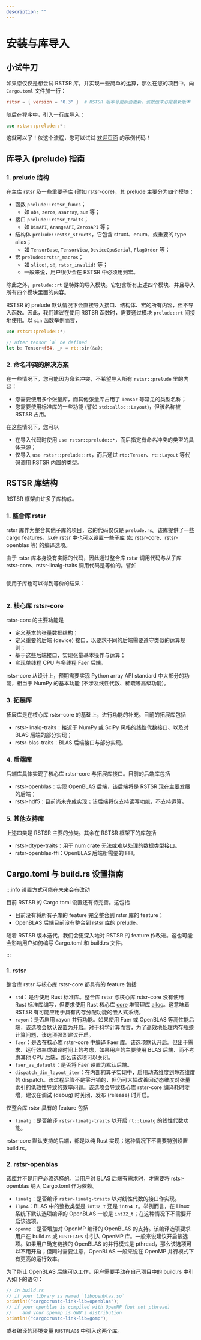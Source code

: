```yaml
---
description: ""
---
```


# 安装与库导入

## 小试牛刀

如果您仅仅是想尝试 RSTSR 库，并实现一些简单的运算，那么在您的项目中，向 `Cargo.toml` 文件加一行：

```toml
rstsr = { version = "0.3" }  # RSTSR 版本号更新会更新，该数值未必是最新版本
```

随后在程序中，引入一行库导入：

```rust
use rstsr::prelude::*;
```

这就可以了！依这个流程，您可以试试 [欢迎页面](index.mdx) 的示例代码！

## 库导入 (prelude) 指南

### 1. prelude 结构

在主库 rstsr 及一些重要子库 (譬如 rstsr-core)，其 prelude 主要分为四个模块：
- 函数 `prelude::rstsr_funcs`；
    - 如 `abs`, `zeros`, `asarray`, `sum` 等；
- 接口 `prelude::rstsr_traits`；
    - 如 `DimAPI`, `ArangeAPI`, `ZerosAPI` 等；
- 结构体 `prelude::rstsr_structs`，它包含 struct、enum、或重要的 type alias；
    - 如 `TensorBase`, `TensorView`, `DeviceCpuSerial`, `FlagOrder` 等；
- 宏 `prelude::rstsr_macros`；
    - 如 `slice!`, `s!`, `rstsr_invalid!` 等；
    - 一般来说，用户很少会在 RSTSR 中必须用到宏。

除此之外，`prelude::rt` 是特殊的导入模块。它包含所有上述四个模块、并且导入所有四个模块里面的内容。

RSTSR 的 prelude 默认情况下会直接导入接口、结构体、宏的所有内容，但不导入函数。因此，我们建议在使用 RSTSR 函数时，需要通过模块 `prelude::rt` 间接地使用。以 `sin` 函数举例而言，

```rust
use rstsr::prelude::*;

// after tensor `a` be defined
let b: Tensor<f64, _> = rt::sin(&a);
```

### 2. 命名冲突的解决方案

在一些情况下，您可能因为命名冲突，不希望导入所有 `rstsr::prelude` 里的内容：
- 您需要使用多个张量库，而其他张量库占用了 `Tensor` 等常见的类型名称；
- 您需要使用标准库的一些功能 (譬如 `std::alloc::Layout`)，但该名称被 RSTSR 占用。

在这些情况下，您可以
- 在导入代码时使用 `use rstsr::prelude::*`，而后指定有命名冲突的类型的具体来源；
- 仅导入 `use rstsr::prelude::rt`，而后通过 `rt::Tensor`、`rt::Layout` 等代码调用 RSTSR 内置的类型。

## RSTSR 库结构

RSTSR 框架由许多子库构成。

### 1. 整合库 rstsr

rstsr 库作为整合其他子库的项目，它的代码仅仅是 `prelude.rs`。该库提供了一些 cargo features，以在 rstsr 中也可以设置一些子库 (如 rstsr-core、rstsr-openblas 等) 的编译选项。

由于 rstsr 库本身没有实际的代码，因此通过整合库 rstsr 调用代码与从子库 rstsr-core、rstsr-linalg-traits 调用代码是等价的。譬如

```rust file=../../listings/features-default/tests/installation.rs anchor=rstsr_1
```

使用子库也可以得到等价的结果：

```rust file=../../listings/features-default/tests/installation.rs anchor=rstsr_2
```

### 2. 核心库 rstsr-core

rstsr-core 的主要功能是
- 定义基本的张量数据结构；
- 定义重要的后端 (device) 接口，以要求不同的后端需要遵守类似的运算规则；
- 基于这些后端接口，实现张量基本操作与运算；
- 实现单线程 CPU 与多线程 Faer 后端。

rstsr-core 从设计上，预期需要实现 Python array API standard 中大部分的功能，相当于 NumPy 的基本功能 (不涉及线性代数、稀疏等高级功能)。

### 3. 拓展库

拓展库是在核心库 rstsr-core 的基础上，进行功能的补充。目前的拓展库包括
- rstsr-linalg-traits：接近于 NumPy 或 SciPy 风格的线性代数接口、以及对 BLAS 后端的部分实现；
- rstsr-blas-traits：BLAS 后端接口与部分实现。

### 4. 后端库

后端库具体实现了核心库 rstsr-core 与拓展库接口。目前的后端库包括
- rstsr-openblas：实现 OpenBLAS 后端，该后端将是 RSTSR 现在主要发展的后端；
- rstsr-hdf5：目前尚未完成实现；该后端将仅支持读写功能，不支持运算。

### 5. 其他支持库

上述四类是 RSTSR 主要的分类。其余在 RSTSR 框架下的库包括
- rstsr-dtype-traits：用于 [num](https://docs.rs/num/latest/num/) crate 无法或难以处理的数据类型接口。
- rstsr-openblas-ffi：OpenBLAS 后端所需要的 FFI。

## Cargo.toml 与 build.rs 设置指南

:::info 设置方式可能在未来会有改动

目前 RSTSR 的 Cargo.toml 设置还有待完善。这包括
- 目前没有将所有子库的 feature 完全整合到 rstsr 库的 feature；
- OpenBLAS 后端目前没有整合到 rstsr 库的 prelude。

随着 RSTSR 版本迭代，我们会更深入地对 RSTSR 的 feature 作改进。这也可能会影响用户如何编写 Cargo.toml 和 build.rs 文件。

:::

### 1. rstsr

整合库 rstsr 与核心库 rstsr-core 都具有的 feature 包括

- `std`：是否使用 Rust 标准库。整合库 rstsr 与核心库 rstsr-core 没有使用 Rust 标准库编写，但要求使用 Rust 核心库 [core](https://doc.rust-lang.org/stable/core/) 堆管理库 [alloc](https://doc.rust-lang.org/stable/alloc/)。这意味着 RSTSR 有可能应用于具有内存分配功能的嵌入式系统。
- `rayon`：是否启用 rayon 并行功能。如果使用 Faer 或 OpenBLAS 等高性能后端，该选项会默认设置为开启。对于科学计算而言，为了高效地处理内存瓶颈计算问题，该选项强烈建议开启。
- `faer`：是否在核心库 rstsr-core 中编译 Faer 库。该选项默认开启。但出于需求、运行效率或编译时间上的考虑，如果用户的主要使用 BLAS 后端、而不考虑其他 CPU 后端，那么该选项可以关闭。
- `faer_as_default`：是否将 Faer 设置为默认后端。
- `dispatch_dim_layout_iter`：在内部的算子实现中，启用动态维度到静态维度的 dispatch。该过程尽管不是零开销的，但仍可大幅改善因动态维度对张量索引的低效性导致的效率问题。该选项会导致核心库 rstsr-core 编译耗时陡增，建议在调试 (debug) 时关闭、发布 (release) 时开启。

仅整合库 rstsr 具有的 feature 包括

- `linalg`：是否编译 `rstsr-linalg-traits` 以开启 `rt::linalg` 的线性代数功能。

rstsr-core 默认支持的后端，都是以纯 Rust 实现；这种情况下不需要特别设置 build.rs。

### 2. rstsr-openblas

该库并不是用户必须选择的。当用户对 BLAS 后端有需求时，才需要将 rstsr-openblas 纳入 Cargo.toml 作为依赖。

- `linalg`：是否编译 `rstsr-linalg-traits` 以对线性代数的接口作实现。
- `ilp64`：BLAS 中的整数类型是 `int32_t` 还是 `int64_t`。举例而言，在 Linux 系统下默认选项编译的 OpenBLAS 一般是 `int32_t`；在这种情况下不需要开启该选项。
- `openmp`：是否增加对 OpenMP 编译的 OpenBLAS 的支持。该编译选项要求用户在 build.rs 或 `RUSTFLAGS` 中引入 OpenMP 库。一般来说建议开启该选项。如果用户确定链接的 OpenBLAS 的并行模式是 pthread，那么该选项可以不用开启；但同时需要注意，OpenBLAS 一般来说在 OpenMP 并行模式下有更高的运行效率。

为了能让 OpenBLAS 后端可以工作，用户需要手动在自己项目中的 build.rs 中引入如下的语句：
```rust
// in build.rs
// if your library is named `libopenblas.so`
println!("cargo:rustc-link-lib=openblas");
// if your openblas is compiled with OpenMP (but not pthread)
//    and your openmp is GNU's distribution
println!("cargo:rustc-link-lib=gomp");
```
或者编译的环境变量 `RUSTFLAGS` 中引入这两个库。

